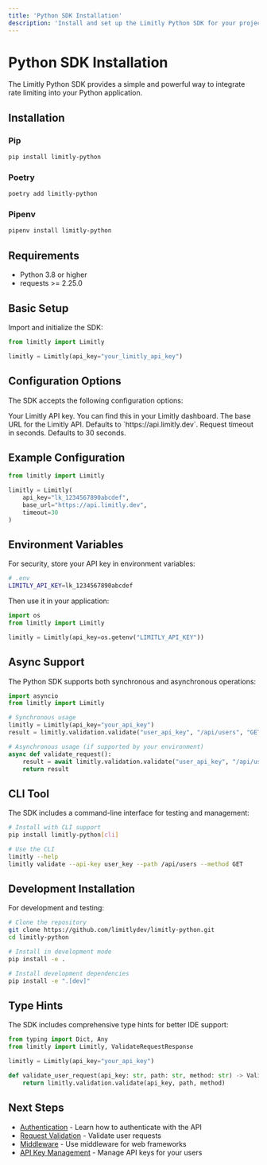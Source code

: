 ```yaml
---
title: 'Python SDK Installation'
description: 'Install and set up the Limitly Python SDK for your project'
---
```


# Python SDK Installation

The Limitly Python SDK provides a simple and powerful way to integrate rate limiting into your Python application.

## Installation

### Pip

```bash
pip install limitly-python
```

### Poetry

```bash
poetry add limitly-python
```

### Pipenv

```bash
pipenv install limitly-python
```

## Requirements

- Python 3.8 or higher
- requests >= 2.25.0

## Basic Setup

Import and initialize the SDK:

```python
from limitly import Limitly

limitly = Limitly(api_key="your_limitly_api_key")
```

## Configuration Options

The SDK accepts the following configuration options:

<ParamField body="api_key" type="string" required>
  Your Limitly API key. You can find this in your Limitly dashboard.
</ParamField>

<ParamField body="base_url" type="string">
  The base URL for the Limitly API. Defaults to `https://api.limitly.dev`.
</ParamField>

<ParamField body="timeout" type="int">
  Request timeout in seconds. Defaults to 30 seconds.
</ParamField>

## Example Configuration

```python
from limitly import Limitly

limitly = Limitly(
    api_key="lk_1234567890abcdef",
    base_url="https://api.limitly.dev",
    timeout=30
)
```

## Environment Variables

For security, store your API key in environment variables:

```bash
# .env
LIMITLY_API_KEY=lk_1234567890abcdef
```

Then use it in your application:

```python
import os
from limitly import Limitly

limitly = Limitly(api_key=os.getenv("LIMITLY_API_KEY"))
```

## Async Support

The Python SDK supports both synchronous and asynchronous operations:

```python
import asyncio
from limitly import Limitly

# Synchronous usage
limitly = Limitly(api_key="your_api_key")
result = limitly.validation.validate("user_api_key", "/api/users", "GET")

# Asynchronous usage (if supported by your environment)
async def validate_request():
    result = await limitly.validation.validate("user_api_key", "/api/users", "GET")
    return result
```

## CLI Tool

The SDK includes a command-line interface for testing and management:

```bash
# Install with CLI support
pip install limitly-python[cli]

# Use the CLI
limitly --help
limitly validate --api-key user_key --path /api/users --method GET
```

## Development Installation

For development and testing:

```bash
# Clone the repository
git clone https://github.com/limitlydev/limitly-python.git
cd limitly-python

# Install in development mode
pip install -e .

# Install development dependencies
pip install -e ".[dev]"
```

## Type Hints

The SDK includes comprehensive type hints for better IDE support:

```python
from typing import Dict, Any
from limitly import Limitly, ValidateRequestResponse

limitly = Limitly(api_key="your_api_key")

def validate_user_request(api_key: str, path: str, method: str) -> ValidateRequestResponse:
    return limitly.validation.validate(api_key, path, method)
```

## Next Steps

- [Authentication](/sdk/python/authentication) - Learn how to authenticate with the API
- [Request Validation](/sdk/python/validation) - Validate user requests
- [Middleware](/sdk/python/middleware) - Use middleware for web frameworks
- [API Key Management](/sdk/python/api-keys) - Manage API keys for your users 